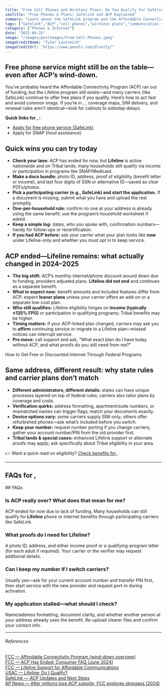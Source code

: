 ```yaml
---
title: "Free Cell Phones and Wireless Plans: Do You Qualify for Safelink or ACP"
seoTitle: "Free Phones & Plans: Safelink and ACP Explained"
summary: "Learn about the SafeLink program and the Affordable Connectivity Program (ACP) to check if you qualify for free cell phones and wireless plans. Find out how these programs can help low-income individuals access essential communication services at an affordable cost."
tags: ["Safelink","ACP","cell phones","wireless plans","communication services"]
category: ["Phones & Internet"]
date: "2025-04-25"
image: "/images/postImages/Free-Cell-Phones.jpeg"
imageCreditName: "Tyler Lastovich"
imageCreditUrl: "https://www.pexels.com/@lastly/"
---
```


## Free phone service might still be on the table—even after ACP’s wind-down.

You’ve probably heard the Affordable Connectivity Program (ACP) ran out of funding, but the Lifeline program still exists—and many carriers (like SafeLink) continue to offer free plans if you qualify. Here’s how to act fast and avoid common snags. <IfLocation>If you’re in <City/>, <State/>, coverage maps, SIM delivery, and renewal rules aren’t identical—look for <State/> callouts to sidestep delays.</IfLocation>

<AffiliateCtaBanner affiliate="safelink" />

<IfLocation>
<div className="not-prose my-12 p-4 rounded-xl border-[3px] bg-muted">
  <p className="mb-2"><strong>Quick links for <City/>, <State/>:</strong></p>
  <ul className="list-disc ml-5 space-y-1">
    <li><a href="https://freesmartphone.net/promo?code=free&utm_source=mygovblog&utm_medium=affiliate&utm_campaign=affiliate_cta&utm_content=SafeLink" target="_blank" rel="noopener noreferrer">Apply for free phone service (SafeLink)</a></li>
    <li><ResourceLink name="snap">Apply for SNAP (food assistance)</ResourceLink></li>
  </ul>
</div>
</IfLocation>

## Quick wins you can try today
- **Check your lane:** ACP has ended for now, but **Lifeline** is active nationwide and on Tribal lands; many households still qualify via income or participation in programs like SNAP/Medicaid.
- **Make a docs bundle:** photo ID, address, proof of eligibility (benefit letter or income), and last four digits of SSN or alternative ID—saved as clear PDFs/photos.
- **Pick a participating carrier (e.g., SafeLink) and start the application.** If a document is missing, submit what you have and upload the rest promptly.
- **One-per-household rule:** confirm no one at your address is already using the same benefit; use the program’s household worksheet if asked.
- **Keep a simple log:** dates, who you spoke with, confirmation numbers—handy for follow-ups or recertification.
- **If you had ACP before:** ask your carrier what your plan looks like **now** under Lifeline-only and whether you must opt in to keep service.

## ACP ended—Lifeline remains: what actually changed in 2024–2025
- **The big shift:** ACP’s monthly internet/phone discount wound down due to funding; providers adjusted plans. **Lifeline did not end** and continues as a separate benefit.
- **What to expect now:** benefit amounts and included features differ from ACP; expect **leaner plans** unless your carrier offers an add-on or a separate low-cost plan.
- **Who still qualifies:** Lifeline eligibility hinges on **income (typically ≤135% FPG)** or participation in qualifying programs; Tribal benefits may be higher.
- **Timing matters:** if your ACP-linked plan changed, carriers may ask you to **affirm** continuing service or migrate to a Lifeline plan—missed notices can interrupt service.
- **Pro move:** call support and ask, “What exact plan do I have today without ACP, and what proofs do you still need from me?”

<CrossLink href="./how-to-get-free-or-discounted-internet-through-federal-programs">How to Get Free or Discounted Internet Through Federal Programs</CrossLink>

## Same address, different result: why state rules and carrier plans don’t match
- **Different administrators, different details:** states can have unique processes layered on top of federal rules; carriers also tailor plans by coverage and costs.
- **Verification quirks:** address formatting, apartment/suite numbers, or mismatched names can trigger flags; match your documents exactly.
- **Device options vary:** some carriers supply SIM-only; others offer refurbished phones—ask what’s included before you switch.
- **Keep your number:** request number porting if you change carriers; gather your account number/PIN from the old provider first.
- **Tribal lands & special cases:** enhanced Lifeline support or alternate proofs may apply; ask specifically about Tribal eligibility in your area.

<IfLocation>
<div className="mt-3">👉 Want a quick read on eligibility? <a href="/tools/check-benefits" className="underline">Check benefits for <City/></a>.</div>
</IfLocation>

---

<IfLocation>
  <h2>FAQs for <City/>, <State/></h2>
  <ResourceLink name="safelink" field="faqs" />
</IfLocation>

<IfNoLocation>
## FAQs 

### Is ACP really over? What does that mean for me?
ACP ended for now due to lack of funding. Many households can still qualify for **Lifeline** phone or internet benefits through participating carriers like SafeLink.

### What proofs do I need for Lifeline?
A photo ID, address, and either income proof or a qualifying-program letter (for each adult if required). Your carrier or the verifier may request additional details.

### Can I keep my number if I switch carriers?
Usually yes—ask for your current account number and transfer PIN first, then start service with the new provider and request port-in during activation.

### My application stalled—what should I check?
Name/address formatting, document clarity, and whether another person at your address already uses the benefit. Re-upload clearer files and confirm your contact info.
</IfNoLocation>

---
###### References

<div className="references">
<a href="https://www.fcc.gov/affordable-connectivity-program" target="_blank" rel="noopener noreferrer">FCC — Affordable Connectivity Program (wind-down overview)</a><br />
<a href="https://www.fcc.gov/sites/default/files/ACP-FAQs-Post-ACP-Ending.pdf" target="_blank" rel="noopener noreferrer">FCC — ACP Has Ended: Consumer FAQ (June 2024)</a><br />
<a href="https://www.fcc.gov/lifeline-consumers" target="_blank" rel="noopener noreferrer">FCC — Lifeline Support for Affordable Communications</a><br />
<a href="https://www.lifelinesupport.org/do-i-qualify/" target="_blank" rel="noopener noreferrer">USAC — Lifeline: Do I Qualify?</a><br />
<a href="https://www.safelink.com/wps/portal/home/acp-updates" target="_blank" rel="noopener noreferrer">SafeLink — ACP Updates and Next Steps</a><br />
<a href="https://apnews.com/article/wifi-broadband-rosenworcel-322f16a1c7f510df4e45f02d1e7c09da" target="_blank" rel="noopener noreferrer">AP News — After millions lose ACP subsidy, FCC explores stopgaps (2024)</a>
</div>

<AffiliateDisclosure />